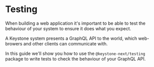 
# Testing

When building a web application it's important to be able to test the behaviour of your system to ensure it does what you expect.

A Keystone system presents a GraphQL API to the world, which web-browers and other clients can communicate with.

In this guide we'll show you how to use the `@keystone-next/testing` package to write tests to check the behaviour of your GraphQL API.

